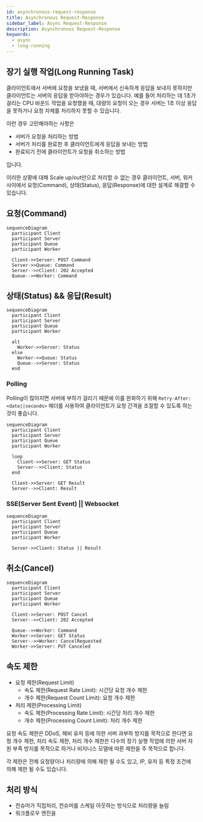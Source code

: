 ```yaml
---
id: asynchronous-request-response
title: Asynchronous Request-Response
sidebar_label: Async Request-Response
description: Asynchronous Request-Response
keywords:
  - async
  - long-running
---
```


## 장기 실행 작업(Long Running Task)

클라이언트에서 서버에 요청을 보냈을 때, 서버에서 신속하게 응답을 보내지 못하지만 클라이언트는 서버의 응답을 받아야하는 경우가 있습니다. 예를 들어 처리하는 데 1초가 걸리는 CPU 바운드 작업을 요청했을 때, 대량의 요청이 오는 경우 서버는 1초 이상 응답을 못하거나 요청 자체를 처리하지 못할 수 있습니다.

이런 경우 고민해야하는 사항은

- 서버가 요청을 처리하는 방법
- 서버가 처리를 완료한 후 클라이언트에게 응답을 보내는 방법
- 완료되기 전에 클라이언트가 요청을 취소하는 방법

입니다.

이러한 상황에 대해 Scale up/out만으로 처리할 수 없는 경우 클라이언트, 서버, 워커 사이에서 요청(Command), 상태(Status), 응답(Response)에 대한 설계로 해결할 수 있습니다.

## 요청(Command)

```mermaid
sequenceDiagram
  participant Client
  participant Server
  participant Queue
  participant Worker

  Client->>Server: POST Command
  Server->>Queue: Command
  Server-->>Client: 202 Accepted
  Queue-->>Worker: Command
```

## 상태(Status) && 응답(Result)

```mermaid
sequenceDiagram
  participant Client
  participant Server
  participant Queue
  participant Worker

  alt
    Worker->>Server: Status
  else
    Worker->>Queue: Status
    Queue-->>Server: Status
  end
```

### Polling

Polling이 많아지면 서버에 부하가 걸리기 때문에 이를 완화하기 위해 `Retry-After: <date||seconds>` 헤더를 사용하여 클라이언트가 요청 간격을 조절할 수 있도록 하는 것이 좋습니다.

```mermaid
sequenceDiagram
  participant Client
  participant Server
  participant Queue
  participant Worker

  loop
    Client->>Server: GET Status
    Server-->>Client: Status
  end

  Client->>Server: GET Result
  Server-->>Client: Result
```

### SSE(Server Sent Event) || Websocket

```mermaid
sequenceDiagram
  participant Client
  participant Server
  participant Queue
  participant Worker

  Server->>Client: Status || Result
```

## 취소(Cancel)

```mermaid
sequenceDiagram
  participant Client
  participant Server
  participant Queue
  participant Worker

  Client->>Server: POST Cancel
  Server-->>Client: 202 Accepted

  Queue-->>Worker: Command
  Worker->>Server: GET Status
  Server-->>Worker: CancelRequested
  Worker->>Server: PUT Canceled
```

## 속도 제한

- 요청 제한(Request Limit)
  - 속도 제한(Request Rate Limit): 시간당 요청 개수 제한
  - 개수 제한(Request Count Limit): 요청 개수 제한
- 처리 제한(Processing Limit)
  - 속도 제한(Processing Rate Limit): 시간당 처리 개수 제한
  - 개수 제한(Processing Count Limit): 처리 개수 제한

요청 속도 제한은 DDoS, 헤비 유저 등에 의한 서버 과부하 방지를 목적으로 한다면 요청 개수 제한, 처리 속도 제한, 처리 개수 제한은 다수의 장기 실행 작업에 의한 서버 자원 부족 방지를 목적으로 하거나 비지니스 모델에 따른 제한을 주 목적으로 합니다.

각 제한은 전체 요청량이나 처리량에 의해 제한 될 수도 있고, IP, 유저 등 특정 조건에 의해 제한 될 수도 있습니다.

## 처리 방식

- 컨슈머가 직접처리, 컨슈머를 스케일 아웃하는 방식으로 처리량을 늘림
- 워크플로우 엔진을
